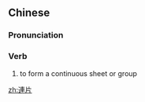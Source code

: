 {{also|连片}}
==Chinese==
{{zh-forms|s=连片}}

===Pronunciation===
{{zh-pron
|m=liánpiàn
|cat=v
}}

===Verb===
{{zh-verb}}

# to form a continuous sheet or group

[[zh:連片]]